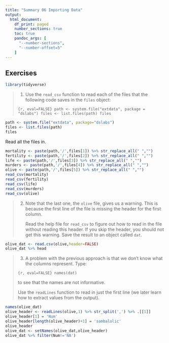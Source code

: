 ```yaml
---
title: "Summary 06 Importing Data"
output:
  html_document:
    df_print: paged
    number_sections: true
    toc: true
    pandoc_args: [
      "--number-sections",
      "--number-offset=5"
    ]
---
```


## Exercises

```r
library(tidyverse)
```

>1. Use the `read_csv` function to read each of the files that the following code saves in the `files` object: 
>
>```{r, eval=FALSE}
>path <- system.file("extdata", package = "dslabs")
>files <- list.files(path)
>files
>```

```r
path <- system.file("extdata", package="dslabs")
files <- list.files(path)
files
```

Read all the files in.
```r
mortality <- paste(path,'/',files[1]) %>% str_replace_all(" ","")
fertility <- paste(path,'/',files[2]) %>% str_replace_all(" ","")
life <- paste(path,'/',files[3]) %>% str_replace_all(" ","")
murders <- paste(path,'/',files[4]) %>% str_replace_all(" ","")
olive <- paste(path,'/',files[5]) %>% str_replace_all(" ","")
read_csv(mortality)
read_csv(fertility)
read_csv(life)
read_csv(murders)
read_csv(olive)
```

>2. Note that the last one, the `olive` file, gives us a warning. This is because the first line of the file is missing the header for the first column. 
>
>    Read the help file for `read_csv` to figure out how to read in the file without reading this header. If you skip the header, you should not get this warning. Save the result to an object called `dat`.

```r
olive_dat <- read.csv(olive,header=FALSE)
olive_dat %>% head
```

>3. A problem with the previous approach is that we don't know what the columns represent. Type:
>
>```{r, eval=FALSE}
>names(dat)
>```
>
>    to see that the names are not informative.
>
>    Use the `readLines` function to read in just the first line (we later learn how to extract values from the output). 

```r
names(olive_dat)
olive_header <- readLines(olive,1) %>% str_split(',') %>% .[[1]]
olive_header[1] = 'Num'
olive_header[length(olive_header)+1] = 'sambalolic'
olive_header
olive_dat <- setNames(olive_dat,olive_header)
olive_dat %>% filter(Num!='NA')
```


